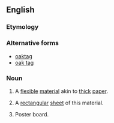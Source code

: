{{also|oaktag|oak tag}}
==English==

===Etymology===
{{rfe|lang=en}}

===Alternative forms===
* [[oaktag]]
* [[oak tag]]

===Noun===
{{en-noun|~}}

# {{lb|en|uncountable}} A [[flexible]] [[material]] akin to [[thick]] [[paper]].
# {{lb|en|countable}} A [[rectangular]] [[sheet]] of this material.
# {{lb|en|uncountable}} Poster board.